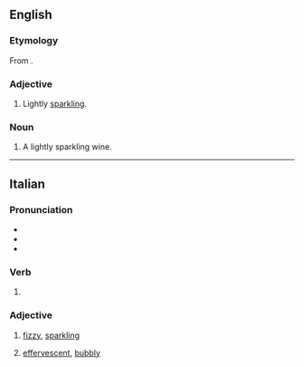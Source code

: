 ==English==

===Etymology===
From {{etyl|it|en}}.

===Adjective===
{{en-adj|-}}

# {{lb|en|of wines}} Lightly [[sparkling]].

===Noun===
{{en-noun}}

# A lightly sparkling wine.

----

==Italian==

===Pronunciation===
* {{IPA|/fridˈd͡zan.te/|lang=it}}
* {{it-stress|frizzànte}}
* {{hyphenation|friz|zan|te|lang=it}}

===Verb===
{{head|it|present participle}}

# {{present participle of|frizzare|lang=it|nocat=1}}

===Adjective===
{{it-adj|frizzant|e|i}}

# {{lb|it|of wine}} [[fizzy]], [[sparkling]]
# {{lb|it|of a person}} [[effervescent]], [[bubbly]]